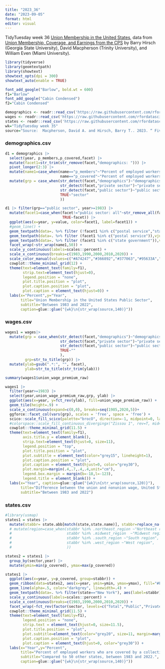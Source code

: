 ```yaml
---
title: "2023_36"
date: "2023-09-05"
format: html
editor: visual
---
```


TidyTuesday week 36 [Union Membership in the United States](https://github.com/rfordatascience/tidytuesday/blob/master/data/2023/2023-09-05/readme.md), data from [Union Membership, Coverage, and Earnings from the CPS](https://www.unionstats.com/) by Barry Hirsch (Georgia State University), David Macpherson (Trinity University), and William Even (Miami University). 

```r
library(tidyverse)
library(geomtextpath)
library(showtext)
showtext_opts(dpi = 300)
showtext_auto(enable = TRUE)
```

```r
font_add_google("Barlow", bold.wt = 600)
f1="Barlow"
font_add_google("Cabin Condensed")
f2="Cabin Condensed"
```

```r
demographics <- readr::read_csv('https://raw.githubusercontent.com/rfordatascience/tidytuesday/master/data/2023/2023-09-05/demographics.csv')
wages <- readr::read_csv('https://raw.githubusercontent.com/rfordatascience/tidytuesday/master/data/2023/2023-09-05/wages.csv')
states <- readr::read_csv('https://raw.githubusercontent.com/rfordatascience/tidytuesday/master/data/2023/2023-09-05/states.csv')
wk="TidyTuesday week 35"
source="Source:  Macpherson, David A. and Hirsch, Barry T.. 2023. “ Five decades of CPS wages, methods, and union-nonunion wage gaps\nat Unionstats.com.” Industrial Relations: A Journal of Economy and Society 00: 1–9. https://doi.org/10.1111/irel.12330"
```



### demographics.csv
```r
d1 = demographics |> 
  select(year, p_members,p_covered,facet) |>
  mutate(facet1=str_trim(str_remove(facet,"demographics: "))) |>
  pivot_longer(2:3) |>
  mutate(name1=case_when(name=="p_members"~"Percent of employed workers who are union members",
                         name=="p_covered"~"Percent of employed workers who are covered by a collective bargaining agreement.")) |>
  mutate(grp = case_when(str_detect(facet,"demographics")~"demographics",
                         str_detect(facet,"private sector")~"private sector",
                         str_detect(facet,"public sector")~"public sector",
                         TRUE~"sector"
                         ))
```

```r
d1 |> filter(grp=="public sector", year>=1983) |>
  mutate(facet1=case_when(facet!="public sector: all"~str_remove_all(facet, "public sector: "),
                          TRUE~facet)) |>
  ggplot(aes(x=year, y=value, color=facet1, label=facet1)) +
  #geom_line() +
  geom_textpath(data=. %>% filter (!facet1 %in% c("postal service","state government")),vjust = -.8, hjust=.85, text_smoothing = 80, linewidth=1, family=f1) +
  geom_textpath(data=. %>% filter (facet1 %in% c("postal service")),vjust = -1.6, hjust=.85, text_smoothing = 80, linewidth=1, family=f1) +
  geom_textpath(data=. %>% filter (facet1 %in% c("state government")),vjust = 1.6, hjust=.75, text_smoothing = 80, linewidth=1, family=f1) +
  facet_wrap(~str_wrap(name1,50)) +
  scale_y_continuous(labels=scales::percent) +
  scale_x_continuous(breaks=c(1983,1990,2000,2010,2020)) +
  scale_color_manual(values=c("#A74247","#366892","#377063","#95633A","#79566A","#68583C")) +
  cowplot::theme_minimal_grid(12) +
  theme(text=element_text(family=f1),
        strip.text=element_text(hjust=0),
        legend.position = "none",
        plot.title.position = "plot",
        plot.caption.position = "plot",
        plot.caption = element_text(hjust=0)) +
  labs(x="Percent",y="Year",
       title="Union Membership in the United States Public Sector",
       subtitle="Between 1983 and 2022",
       caption=glue::glue("{wk}\n{str_wrap(source,140)}"))
```

### wages.csv
```r
wages1 = wages|>
  mutate(grp = case_when(str_detect(facet,"demographics")~"demographics",
                         str_detect(facet,"private sector")~"private sector",
                         str_detect(facet,"public sector")~"public sector",
                         TRUE~""
                         ),
         grp=str_to_title(grp)) |>
  mutate(ylab=gsub(".*:", "", facet),
         ylab=str_to_title(str_trim(ylab)))

summary(wages1$union_wage_premium_raw)
```

```r
wages1 |> 
  filter(year>=1983) |>
  select(year,union_wage_premium_raw,grp, ylab) |>
  ggplot(aes(x=year, y=fct_rev(ylab), fill=union_wage_premium_raw)) +
  geom_tile(height=.9) +
  scale_x_continuous(expand=c(0,0), breaks=seq(1985,2020,5))+
  ggforce::facet_col(vars(grp), scales = 'free', space = 'free') +
  scico::scale_fill_scico(palette="brocO", direction=-1, midpoint=0, labels=scales::percent_format(drop0trailing = T),breaks=c(-0.18,0,0.25,.5,.77), guide=guide_colorbar(barwidth = unit(12,"lines"),barheight = unit(.5,"lines"))) + 
  #colorspace::scale_fill_continuous_divergingx("Zissou 1", rev=T, mid=0)
  cowplot::theme_minimal_grid(11.5) +
  theme(text=element_text(family=f1),
        axis.title.y = element_blank(),
        strip.text=element_text(hjust=0, size=11),
        legend.position = "top",
        plot.title.position = "plot",
        plot.subtitle = element_text(color="grey15", lineheight=1),
        plot.caption.position = "plot",
        plot.caption = element_text(hjust=0, color="grey30"),
        plot.margin=margin(.4,.7,.4,.4,unit="cm"),
        legend.box.margin = margin(b=-18,l=-123),
        legend.title = element_blank()) +
  labs(x="Year", caption=glue::glue("{wk}\n{str_wrap(source,120)}"),
       title="Difference between the union and nonunion wage, United States",
       subtitle="Between 1983 and 2022")
```

### states.csv
```r
#library(usmap)
states1 = states |>
  mutate(stabbr= state.abb[match(state,state.name)], stabbr=replace_na(stabbr,"DC")) #|>
  # mutate(region=case_when(stabbr %in% .northeast_region ~"Northeast region",
  #                         stabbr %in% .midwest_region  ~"Midwest region",
  #                         stabbr %in% .south_region ~"South region",
  #                         stabbr %in% .west_region ~"West region",
  #                         ))

states2 = states1 |>
  group_by(sector,year) |>
  mutate(ymin=min(p_covered), ymax=max(p_covered))
```

```r
states1 |>
  ggplot(aes(x=year, y=p_covered, group=stabbr)) +
  geom_ribbon(data=states2, aes(x=year, ymin=ymin, ymax=ymax), fill="#F2F2F2") +
  geom_line(alpha=.5, color="darkgrey", linewidth=.4) +
  geom_textpath(data=. %>% filter(state=="New York"), aes(label=stabbr), vjust = -.6, hjust=.6, text_smoothing = 80, size=4,family=f2, linewidth=.8, color="#BB2A77") +
  scale_y_continuous(labels=scales::percent) +
  scale_x_continuous(breaks=c(1983,1990,2000,2010,2020)) +
  facet_wrap(~fct_rev(factor(sector, levels=c("Total","Public","Private","Priv. Construction","Priv. Manufacturing"))), scales = "free_x") +
  cowplot::theme_minimal_grid(11.5) +
  theme(text=element_text(family=f1),
        legend.position = "none",
        strip.text = element_text(hjust=0, size=11.5),
        plot.title.position = "plot",
        plot.subtitle=element_text(color="grey20", size=11, margin=margin(b=8)),
        plot.caption.position = "plot",
        plot.caption = element_text(hjust=0, color="grey30")) +
  labs(x="Year",y="Percent",
       title="Percent of employed workers who are covered by a collective bargaining agreement in New York",
       subtitle="Compared to 50 other states, between 1983 and 2022.",
       caption=glue::glue("{wk}\n{str_wrap(source,140)}"))
```

